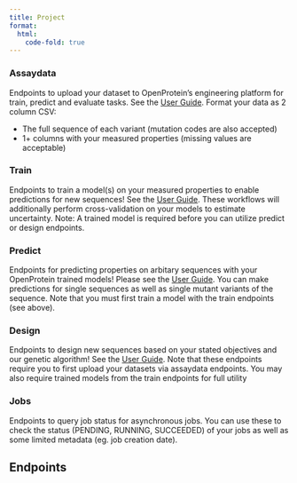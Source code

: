 ```yaml
---
title: Project
format:
  html:
    code-fold: true
---
```


### Assaydata
Endpoints to upload your dataset to OpenProtein's engineering platform for train, predict and evaluate tasks. See the [User Guide](./dataset-page.md).
Format your data as 2 column CSV:

  * The full sequence of each variant (mutation codes are also accepted)
  * 1+ columns with your measured properties (missing values are acceptable)

### Train
Endpoints to train a model(s) on your measured properties to enable predictions for new sequences! See the [User Guide](./models-page.md).
These workflows will additionally perform cross-validation on your models to estimate uncertainty.
Note: A trained model is required before you can utilize predict or design endpoints.

### Predict
Endpoints for predicting properties on arbitary sequences with your OpenProtein trained models! Please see the [User Guide](./predictions-page.md).
You can make predictions for single sequences as well as single mutant variants of the sequence.
Note that you must first train a model with the train endpoints (see above).

### Design
Endpoints to design new sequences based on your stated objectives and our genetic algorithm! See the [User Guide](./design-page.md).
Note that these endpoints require you to first upload your datasets via assaydata endpoints.
You may also require trained models from the train endpoints for full utility

### Jobs
Endpoints to query job status for asynchronous jobs.
You can use these to check the status (PENDING, RUNNING, SUCCEEDED) of your jobs as well as some limited metadata (eg. job creation date).

## Endpoints

```{=html}
  <script src="https://unpkg.com/swagger-ui-dist@5.1/swagger-ui-bundle.js"></script>
  <script>
    window.onload = function() {
      const ui = SwaggerUIBundle({
        url: "https://dev.api.openprotein.ai/api/v1/openapi.json",
        dom_id: "#swagger-ui",
        config: {
          deepLinking: true,
          tagsSorter: "alpha",
          docExpansion: "list",
        },
        requestInterceptor: (request) => {
          const requestPath = request.url.split('/').slice(3).join('/')
          if (!request.url.includes("openapi.json") && request.url.includes("access-token")) {
            // Modify the request URL for other endpoints
            request.url = "https://dev.api.openprotein.ai/api/v1/" + requestPath
          } else if (!request.url.includes("openapi.json")) {
            request.url = "https://dev.api.openprotein.ai/" + requestPath
          }
          return request;
        },
      });
    };
  </script>
  <script type="module">
    import addSwaggerEndpointsToTOC from './utils/addSwaggerEndpointsToTOC.js';

    addSwaggerEndpointsToTOC(5);
  </script>
  <link rel="stylesheet" href="css/swagger-ui.css">
  <div id="swagger-ui"></div>
```
